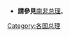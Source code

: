 * '''請參見'''[[南非总理|南非总理]]。
{{Commons category|Prime ministers of South Africa}}
[[Category:各国总理|Category:各国总理]]